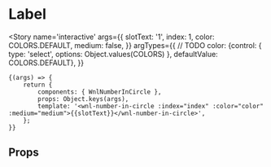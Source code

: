 
<Meta title='atoms/NumberInCircle' component={WnlNumberInCircle} />

# Label

<Story name='interactive'
    args={{
        slotText: '1',
        index: 1,
        color: COLORS.DEFAULT,
        medium: false,
    }}
    argTypes={{
        // TODO
        color: {control: { type: 'select', options: Object.values(COLORS) }, defaultValue: COLORS.DEFAULT},
    }}
>
    {(args) => {
        return {
            components: { WnlNumberInCircle },
            props: Object.keys(args),
            template: '<wnl-number-in-circle :index="index" :color="color" :medium="medium">{{slotText}}</wnl-number-in-circle>',
        };
    }}
</Story>

## Props

<Props of={WnlNumberInCircle} />
